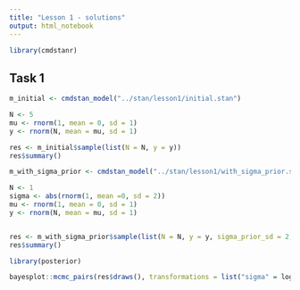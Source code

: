 ```yaml
---
title: "Lesson 1 - solutions"
output: html_notebook
---
```


```r
library(cmdstanr)
```


## Task 1

```r
m_initial <- cmdstan_model("../stan/lesson1/initial.stan")
```


```r
N <- 5
mu <- rnorm(1, mean = 0, sd = 1)
y <- rnorm(N, mean = mu, sd = 1)

res <- m_initial$sample(list(N = N, y = y))
res$summary()
```

```r
m_with_sigma_prior <- cmdstan_model("../stan/lesson1/with_sigma_prior.stan")
```

```r

N <- 1
sigma <- abs(rnorm(1, mean =0, sd = 2))
mu <- rnorm(1, mean = 0, sd = 1)
y <- rnorm(N, mean = mu, sd = 1)


res <- m_with_sigma_prior$sample(list(N = N, y = y, sigma_prior_sd = 2, mu_prior_sd = 1))
res$summary()
```

```r
library(posterior)

bayesplot::mcmc_pairs(res$draws(), transformations = list("sigma" = log))

```

